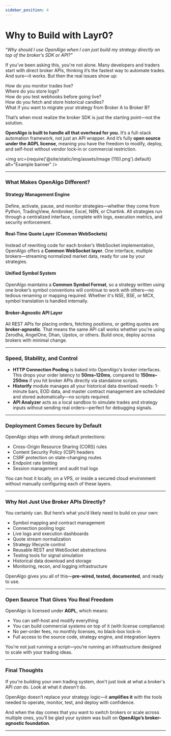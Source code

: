 ```yaml
---
sidebar_position: 4
---
```


# Why to Build with Layr0?

_“Why should I use OpenAlgo when I can just build my strategy directly on top of the broker’s SDK or API?”_

If you’ve been asking this, you're not alone. Many developers and traders start with direct broker APIs, thinking it’s the fastest way to automate trades. And sure—it works. But then the real issues show up:

How do you monitor trades live?\
Where do you store logs?\
How do you test webhooks before going live?\
How do you fetch and store historical candles?\
What if you want to migrate your strategy from Broker A to Broker B?

That’s when most realize the broker SDK is just the starting point—not the solution.

**OpenAlgo is built to handle all that overhead for you.** It’s a full-stack automation framework, not just an API wrapper. And it’s fully **open source under the AGPL license**, meaning you have the freedom to modify, deploy, and self-host without vendor lock-in or commercial restriction.

<img
  src={require('@site/static/img/assets/image (110).png').default}
  alt="Example banner"
/>

***

### What Makes OpenAlgo Different?

#### Strategy Management Engine

Define, activate, pause, and monitor strategies—whether they come from Python, TradingView, Amibroker, Excel, N8N, or Chartink. All strategies run through a centralized interface, complete with logs, execution metrics, and security enforcement.

#### Real-Time Quote Layer (Common WebSockets)

Instead of rewriting code for each broker’s WebSocket implementation, OpenAlgo offers a **Common WebSocket layer**. One interface, multiple brokers—streaming normalized market data, ready for use by your strategies.

#### Unified Symbol System

OpenAlgo maintains a **Common Symbol Format**, so a strategy written using one broker’s symbol conventions will continue to work with others—no tedious renaming or mapping required. Whether it's NSE, BSE, or MCX, symbol translation is handled internally.

#### Broker-Agnostic API Layer

All REST APIs for placing orders, fetching positions, or getting quotes are **broker-agnostic**. That means the same API call works whether you're using Zerodha, AngelOne, Dhan, Upstox, or others. Build once, deploy across brokers with minimal change.



***

### Speed, Stability, and Control

* **HTTP Connection Pooling** is baked into OpenAlgo's broker interfaces. This drops your order latency to **50ms–120ms**, compared to **150ms–250ms** if you hit broker APIs directly via standalone scripts.
* **Historify** module manages all your historical data download needs: 1-minute bars, EOD data, and master contract management are scheduled and stored automatically—no scripts required.
* **API Analyzer** acts as a local sandbox to simulate trades and strategy inputs without sending real orders—perfect for debugging signals.

***

### Deployment Comes Secure by Default

OpenAlgo ships with strong default protections:

* Cross-Origin Resource Sharing (CORS) rules
* Content Security Policy (CSP) headers
* CSRF protection on state-changing routes
* Endpoint rate limiting
* Session management and audit trail logs

You can host it locally, on a VPS, or inside a secured cloud environment without manually configuring each of these layers.

***

### Why Not Just Use Broker APIs Directly?

You certainly can. But here’s what you’d likely need to build on your own:

* Symbol mapping and contract management
* Connection pooling logic
* Live logs and execution dashboards
* Quote stream normalization
* Strategy lifecycle control
* Reusable REST and WebSocket abstractions
* Testing tools for signal simulation
* Historical data download and storage
* Monitoring, recon, and logging infrastructure

OpenAlgo gives you all of this—**pre-wired, tested, documented**, and ready to use.

***

### Open Source That Gives You Real Freedom

OpenAlgo is licensed under **AGPL**, which means:

* You can self-host and modify everything
* You can build commercial systems on top of it (with license compliance)
* No per-order fees, no monthly licenses, no black-box lock-in
* Full access to the source code, strategy engine, and integration layers

You’re not just running a script—you’re running an infrastructure designed to scale with your trading ideas.

***

### Final Thoughts

If you're building your own trading system, don't just look at what a broker's API _can_ do. Look at what it _doesn’t_ do.

OpenAlgo doesn’t replace your strategy logic—it **amplifies it** with the tools needed to operate, monitor, test, and deploy with confidence.

And when the day comes that you want to switch brokers or scale across multiple ones, you’ll be glad your system was built on **OpenAlgo’s broker-agnostic foundation**.

***

